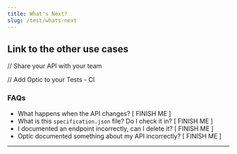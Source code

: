 ```yaml
---
title: What's Next?
slug: /test/whats-next
---
```


## Link to the other use cases

// Share your API with your team

// Add Optic to your Tests - CI


### FAQs

- What happens when the API changes?
[ FINISH ME ]
- What is this `specification.json` file? Do I check it in?
[ FINISH ME ]
- I documented an endpoint incorrectly, can I delete it?
[ FINISH ME ]
- Optic documented something about my API incorrectly?
[ FINISH ME ]

---
